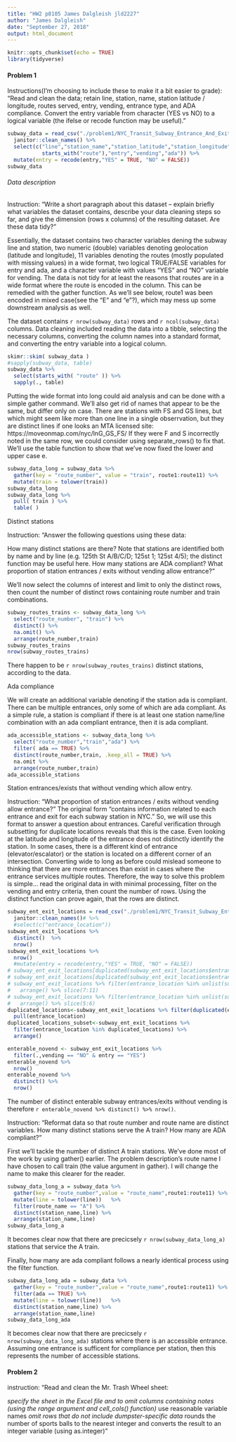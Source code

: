 ```yaml
---
title: "HW2 p8105 James Dalgleish jld2227"
author: "James Dalgleish"
date: "September 27, 2018"
output: html_document
---
```


```r
knitr::opts_chunk$set(echo = TRUE)
library(tidyverse)
```
#### Problem 1
Instructions(I'm choosing to include these to make it a bit easier to grade):
"Read and clean the data; retain line, station, name, station latitude / 
longitude, routes served, entry, vending, entrance type, and ADA compliance.
Convert the entry variable from character (YES vs NO) to a logical variable
(the ifelse or recode function may be useful)."
```r
subway_data = read_csv("./problem1/NYC_Transit_Subway_Entrance_And_Exit_Data.csv") %>%
  janitor::clean_names() %>% 
  select(c("line","station_name","station_latitude","station_longitude",
           starts_with("route"),"entry","vending","ada")) %>% 
  mutate(entry = recode(entry,"YES" = TRUE, "NO" = FALSE))
subway_data 
```
###### Data description
Instruction: "Write a short paragraph about this dataset – 
explain briefly what variables the dataset contains, 
describe your data cleaning steps so far,
and give the dimension (rows x columns) of the resulting dataset.
Are these data tidy?"

Essentially, the dataset contains two character variables dening the subway line and station,
two numeric (double) variables denoting geolocation (latitude and longitude),
11 variables denoting the routes (mostly populated with missing values) in a wide format,
two logical TRUE/FALSE variables for entry and ada,
and a character variable with values "YES" and "NO" variable for vending.
The data is not tidy for at least the reasons that routes are in a wide format 
where the route is encoded in the column. This can be remedied with the 
gather function. As we'll see below, route1 was been encoded in
mixed case(see the "E" and "e"?),
which may mess up some downstream analysis as well.

The dataset contains `r nrow(subway_data)` rows and `r ncol(subway_data)`
columns. Data cleaning included reading the data into a tibble, 
selecting the necessary columns, converting the column names 
into a standard format, and converting the entry variable into a logical column.
```r
skimr::skim( subway_data )
#sapply(subway_data, table)
subway_data %>% 
  select(starts_with( "route" )) %>%
  sapply(., table)
```
 Putting the wide format into long could aid analysis and can be done with a simple gather command. We'll also get rid of names that appear to be the same, but differ only on case. There are stations with FS and GS lines, but
which might seem like more than one line in a single obserrvation, but they are distinct lines if one looks an MTA licensed site:
https://moveonmap.com/nyc/lnG_GS_FS/
If they were F and S incorrectly noted in the same row, we could consider using separate_rows() to fix that.
We'll use the table function to show that we've now fixed the lower and upper case e.
```r
subway_data_long = subway_data %>% 
  gather(key = "route_number", value = "train", route1:route11) %>% 
  mutate(train = tolower(train))
subway_data_long
subway_data_long %>% 
  pull( train ) %>% 
  table( )
```
####### Distinct stations
Instruction: "Answer the following questions using these data:

How many distinct stations are there? Note that stations are identified both by name and by line (e.g. 125th St A/B/C/D; 125st 1; 125st 4/5); the distinct function may be useful here.
How many stations are ADA compliant?
What proportion of station entrances / exits without vending allow entrance?"

We'll now select the columns of interest and limit to only the distinct rows,
then count the number of distinct rows containing route number and train
combinations.
```r
subway_routes_trains <- subway_data_long %>%
  select("route_number", "train") %>%
  distinct() %>% 
  na.omit() %>% 
  arrange(route_number,train)
subway_routes_trains
nrow(subway_routes_trains)
```
There happen to be `r nrow(subway_routes_trains)` distinct stations, according to the data.

####### Ada compliance
We will create an additional variable denoting if the station ada is compliant. There can be multiple entrances, only some of which are ada compliant. As a simple rule, a station is compliant if there is at least one station name/line combination with an ada compliant entrance, then it is ada compliant. 
```r
ada_accessible_stations <- subway_data_long %>%
  select("route_number","train","ada") %>% 
  filter( ada == TRUE) %>%
  distinct(route_number,train, .keep_all = TRUE) %>% 
  na.omit %>% 
  arrange(route_number,train)
ada_accessible_stations
```

####### Station entrances/exists that without vending which allow entry.
Instruction: "What proportion of station entrances /
exits without vending allow entrance?"
The original form "contains information related to each entrance and exit for
each subway station in NYC."
So, we will use this format to answer a question about entrances.
Careful verification through subsetting for duplicate locations reveals that 
this is the case.
Even looking at the latitude and longitude of the entrance does not distinctly 
identify the station.
In some cases, there is a different kind of entrance (elevator/escalator) or
the station is located on a different
corner of an intersection.
Converting wide to long as before could mislead someone to thinking that
there are more entrances than exist in cases where the entrance services 
multiple routes.
Therefore, the way to solve this problem is simple...
read the original data in with minimal processing, filter on the vending and
entry criteria, then count the number of rows. Using the distinct function
can prove again, that the rows are distinct.
```r
subway_ent_exit_locations = read_csv("./problem1/NYC_Transit_Subway_Entrance_And_Exit_Data.csv") %>%
  janitor::clean_names()# %>% 
  #select(c("entrance_location"))
subway_ent_exit_locations %>% 
  distinct()  %>% 
  nrow()
subway_ent_exit_locations %>% 
  nrow()
  #mutate(entry = recode(entry,"YES" = TRUE, "NO" = FALSE))
# subway_ent_exit_locations[duplicated(subway_ent_exit_locations$entrance_location),] %>% arrange()
# subway_ent_exit_locations[duplicated(subway_ent_exit_locations$entrance_location),] %>% arrange(entrance_location)
# subway_ent_exit_locations %>% filter(entrance_location %in% unlist(subway_ent_exit_locations[duplicated(subway_ent_exit_locations$entrance_location),"entrance_location"])) %>% 
#   arrange() %>% slice(7:11)
# subway_ent_exit_locations %>% filter(entrance_location %in% unlist(subway_ent_exit_locations[duplicated(subway_ent_exit_locations$entrance_location),"entrance_location"])) %>% 
#   arrange() %>% slice(5:6)
duplicated_locations<-subway_ent_exit_locations %>% filter(duplicated(entrance_location)) %>% 
  pull(entrance_location)
duplicated_locations_subset<-subway_ent_exit_locations %>% 
  filter(entrance_location %in% duplicated_locations) %>% 
  arrange()

enterable_novend <- subway_ent_exit_locations %>% 
  filter(.,vending == "NO" & entry == "YES") 
enterable_novend %>% 
  nrow()
enterable_novend %>% 
  distinct() %>% 
  nrow()
```

The number of distinct enterable subway entrances/exits without vending is
therefore `r enterable_novend %>% distinct() %>% nrow()`.

Instruction: "Reformat data so that route number and route name are distinct variables. 
How many distinct stations serve the A train? How many are ADA compliant?"

First we'll tackle the number of distinct A train stations. We've done most of the work by using gather() earlier.
The problem description's route name I have chosen to call train
(the value argument in gather).
I will change the name to make this clearer for the reader.
```r
subway_data_long_a = subway_data %>% 
  gather(key = "route_number",value = "route_name",route1:route11) %>% 
  mutate(line = tolower(line))   %>% 
  filter(route_name == "A") %>% 
  distinct(station_name,line) %>%
  arrange(station_name,line)
subway_data_long_a
```

It becomes clear now that there are precicsely `r nrow(subway_data_long_a)`
stations that service the A train.

Finally, how many are ada compliant follows a nearly identical process using the 
filter function.
```r
subway_data_long_ada = subway_data %>% 
  gather(key = "route_number",value = "route_name",route1:route11) %>% 
  filter(ada == TRUE) %>% 
  mutate(line = tolower(line))   %>% 
  distinct(station_name,line) %>%
  arrange(station_name,line)
subway_data_long_ada
```

It becomes clear now that there are precicsely `r nrow(subway_data_long_ada)`
stations where there is an accessible entrance. Assuming one entrance is
sufficent for compliance per station, then this represents the number of
accessible stations.

#### Problem 2
instruction: "Read and clean the Mr. Trash Wheel sheet:

*specify the sheet in the Excel file and to omit columns containing notes (using the range argument and cell_cols() function)
*use reasonable variable names
*omit rows that do not include dumpster-specific data
*rounds the number of sports balls to the nearest integer and converts the result to an integer variable (using as.integer)"